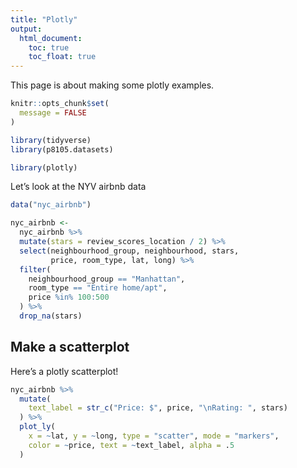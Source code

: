 ```yaml
---
title: "Plotly"
output: 
  html_document:
    toc: true
    toc_float: true
---
```



This page is about making some plotly examples.

```r
knitr::opts_chunk$set(
  message = FALSE
)

library(tidyverse)
library(p8105.datasets)

library(plotly)
```

Let's look at the NYV airbnb data

```r
data("nyc_airbnb")

nyc_airbnb <- 
  nyc_airbnb %>% 
  mutate(stars = review_scores_location / 2) %>% 
  select(neighbourhood_group, neighbourhood, stars, 
         price, room_type, lat, long) %>% 
  filter(
    neighbourhood_group == "Manhattan",
    room_type == "Entire home/apt",
    price %in% 100:500
  ) %>% 
  drop_na(stars)
```

## Make a scatterplot

Here's a plotly scatterplot!

```r
nyc_airbnb %>% 
  mutate(
    text_label = str_c("Price: $", price, "\nRating: ", stars)
  ) %>% 
  plot_ly(
    x = ~lat, y = ~long, type = "scatter", mode = "markers", 
    color = ~price, text = ~text_label, alpha = .5
  )
```

